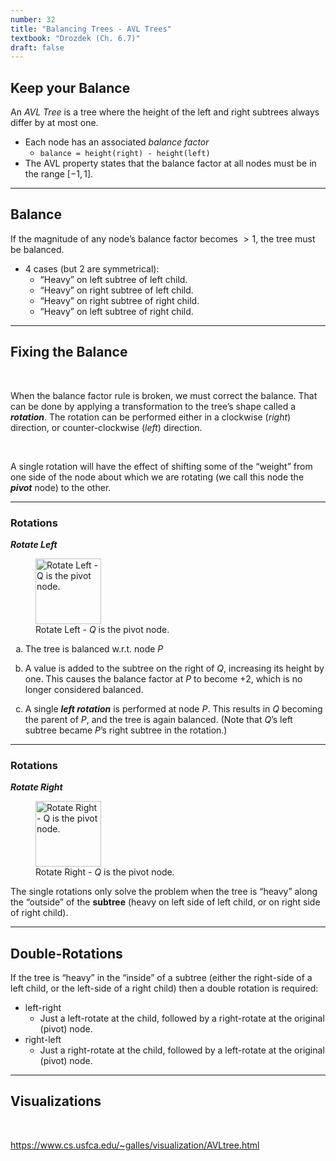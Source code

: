```yaml
---
number: 32
title: "Balancing Trees - AVL Trees"
textbook: "Drozdek (Ch. 6.7)"
draft: false
---
```


## Keep your Balance

An _AVL Tree_ is a tree where the height of the left and right subtrees always differ by at most one.

* Each node has an associated _balance factor_
    * `balance = height(right) - height(left)`

* The AVL property states that the balance factor at all nodes must be in the range $[-1,1]$.

---

## Balance

If the magnitude of any node's balance factor becomes $>1$, the tree must be balanced.

* 4 cases (but 2 are symmetrical):
    * "Heavy" on left subtree of left child.
    * "Heavy" on right subtree of left child.
    * "Heavy" on right subtree of right child.
    * "Heavy" on left subtree of right child.

---

## Fixing the Balance

\

When the balance factor rule is broken, we must correct the balance.  That can be done
by applying a transformation to the tree's shape called a **_rotation_**.  The rotation
can be performed either in a clockwise (_right_) direction, or counter-clockwise 
(_left_) direction.

\

A single rotation will have the effect of shifting some of the "weight" from one side 
of the node about which we are rotating (we call this node the **_pivot_** node) to
the other.

---

### Rotations

**_**Rotate Left**_**

![Rotate Left - $Q$ is the pivot node.](images/avl_tree/tree_rotate_left.svg "Rotate Left - $Q$ is the pivot node."){height=7.5em}

::: {.tight}
(a) The tree is balanced w.r.t. node _P_

(b) A value is added to the subtree on the right of _Q_, increasing its height by one. This causes the balance factor at _P_ to become +2, which is no longer considered balanced.

(c) A single **_left rotation_** is performed at node _P_.  This results in _Q_ becoming the parent of _P_, and the tree is again balanced.  (Note that _Q_'s left subtree became _P_'s right subtree in the rotation.)
:::

---

### Rotations

**_**Rotate Right**_**

![Rotate Right - $Q$ is the pivot node.](images/avl_tree/tree_rotate_right.svg "Rotate Right - $Q$ is the pivot node."){height=7.5em}

::: {.tight}
The single rotations only solve the problem when the tree is "heavy" along the "outside" of the **subtree** (heavy on left side of left child, or on right side of right child).
:::

---

## Double-Rotations

If the tree is "heavy" in the "inside" of a subtree (either the right-side of a left child, or the left-side of a right child) then a double rotation is required:

* left-right
    * Just a left-rotate at the child, followed by a right-rotate at the original (pivot) node.

* right-left
    * Just a right-rotate at the child, followed by a left-rotate at the original (pivot) node.

---

## Visualizations

\

<https://www.cs.usfca.edu/~galles/visualization/AVLtree.html>


